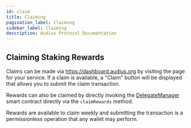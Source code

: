 ```yaml
---
id: claim
title: Claiming
pagination_label: Claiming
sidebar_label: Claiming
description: Audius Protocol Documentation
---
```


## Claiming Staking Rewards

Claims can be made via https://dashboard.audius.org by visiting the page for your service. If a
claim is available, a "Claim" button will be displayed that allows you to submit the claim
transaction.

Rewards can also be claimed by directly invoking the
[DelegateManager](https://etherscan.io/address/0x4d7968ebfD390D5E7926Cb3587C39eFf2F9FB225#writeProxyContract)
smart contract directly via the `claimRewards` method.

Rewards are available to claim weekly and submitting the transaction is a permissionless operation
that any wallet may perform.
